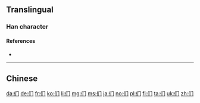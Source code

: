 {{also|們}}
==Translingual==
{{stroke order|type=animate}}
{{stroke order|strokes=5}}

===Han character===
{{Han char|rn=9|rad=人|as=03|sn=5|four=2722|canj=OLS|ids=⿰亻门}}

====References====
* {{Han ref|kx=0094.051|hdz=10115.040|uh=4EEC|ud=20204}}

----

==Chinese==
{{zh-see|們}}

[[da:们]]
[[de:们]]
[[fr:们]]
[[ko:们]]
[[li:们]]
[[mg:们]]
[[ms:们]]
[[ja:们]]
[[no:们]]
[[pl:们]]
[[fi:们]]
[[ta:们]]
[[uk:们]]
[[zh:们]]